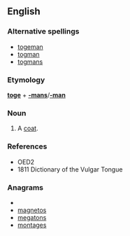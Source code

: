 ==English==
===Alternative spellings===
*[[togeman]]
*[[togman]]
*[[togmans]]
===Etymology===
'''[[toge]]''' + '''[[-mans]]'''/'''[[-man]]'''
===Noun===
{{en-noun|pl=togemans}}

# {{cant}} A [[coat]].
===References===
*OED2
*1811 Dictionary of the Vulgar Tongue

===Anagrams===
* {{alphagram|aegmnost}}
* [[magnetos#English|magnetos]]
* [[megatons#English|megatons]]
* [[montages#English|montages]]